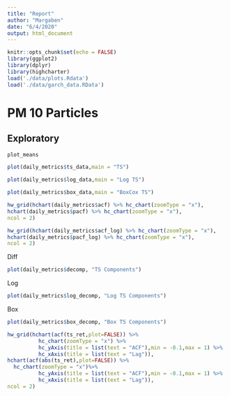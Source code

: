 ```yaml
---
title: "Report"
author: "Margaben"
date: "6/4/2020"
output: html_document
---
```


```r
knitr::opts_chunk$set(echo = FALSE)
library(ggplot2)
library(dplyr)
library(highcharter)
load('./data/plots.Rdata')
load('./data/garch_data.RData')

```

# PM 10 Particles 

## Exploratory

```r
plot_means
```

<!-- # Monthly -->

<!-- ```{r} -->
<!-- monthly_metrics$raw_plot -->

<!-- plot(monthly_metrics$acf) -->
<!-- plot(monthly_metrics$pacf) -->

<!-- plot(monthly_metrics$decomp) -->


<!-- ``` -->

```r
plot(daily_metrics$ts_data,main = "TS")
```


```r
plot(daily_metrics$log_data,main = "Log TS")
```

```r
plot(daily_metrics$box_data,main = "BoxCox TS")
```

```r
hw_grid(hchart(daily_metrics$acf) %>% hc_chart(zoomType = "x"),
hchart(daily_metrics$pacf) %>% hc_chart(zoomType = "x"),
ncol = 2)


```


```r
hw_grid(hchart(daily_metrics$acf_log) %>% hc_chart(zoomType = "x"),
hchart(daily_metrics$pacf_log) %>% hc_chart(zoomType = "x"),
ncol = 2)

```


<!-- ```{r fig.hold = 'hold', out.width = "50%"} -->
<!-- plot(daily_metrics$acf_box,main = "ACF - Box") -->
<!-- plot(daily_metrics$pacf_box,main = "PACF - Box") -->

<!-- ``` -->
Diff
```r
plot(daily_metrics$decomp, "TS Components")
```

Log
```r
plot(daily_metrics$log_decomp, "Log TS Components")
```
Box
```r
plot(daily_metrics$box_decomp, "Box TS Components")
```


```r
hw_grid(hchart(acf(ts_ret,plot=FALSE)) %>%
          hc_chart(zoomType = "x") %>% 
          hc_yAxis(title = list(text = "ACF"),min = -0.1,max = 1) %>% 
          hc_xAxis(title = list(text = "Lag")),
hchart(acf(abs(ts_ret),plot=FALSE)) %>%
  hc_chart(zoomType = "x")%>% 
          hc_yAxis(title = list(text = "ACF"),min = -0.1,max = 1) %>% 
          hc_xAxis(title = list(text = "Lag")),
ncol = 2)
```


<!-- #### Looking at 2014 data: -->
<!-- ```{r fig.hold = 'hold', out.width = "50%"} -->
<!-- hchart(daily_metrics_2014$acf_log) -->
<!-- hchart(daily_metrics_2014$pacf_log) -->
<!-- ``` -->

<!-- ```{r} -->
<!-- plot(daily_metrics_2014$decomp, "TS Components") -->
<!-- ``` -->

